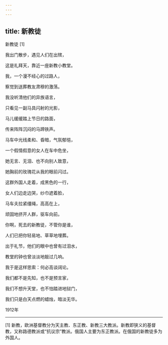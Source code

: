 ```yaml
---
---
---
```

title: 新教徒
---



新教徒 [1]



我出门散步，遇见人们在出殡，

这是礼拜天，靠近一座新教小教堂。

我，一个漫不经心的过路人，

察觉到送葬教友肃穆的激荡。





我没听清他们的异族语言，

只看见一副马具闪射的光影，

马儿缓缓踏上节日的路面，

传来阵阵沉闷的马蹄铁声。





马车中光线柔和、昏暗，气氛郁悒，

一个假情假意的女人在车中危坐，

她无言、无泪、也不向别人致意，

她胸前的玫瑰花从我的眼前闪过。





这群外国人走着，成黑色的一行，

女人们边走边哭，纱巾遮着脸，

马车夫拉紧缰绳，高高在上，

顽固地挤开人群，驱车向前。





你啊，死去的新教徒，不管你是谁，

人们已把你轻易地、草草地埋葬。

出于礼节，他们的眼中也曾有过泪水，

教堂的钟也曾淡淡地敲过几响。





我于是这样思索：何必高谈阔论。

我们都不是先知，也不是预言家，

我们不想升天堂，也不怕踏进地狱门，

我们只是白天点燃的蜡烛，暗淡无华。

1912年



* * *



[1] 新教，欧洲基督教分为天主教、东正教、新教三大教派。新教即狭义的基督教，又称路德教派或“抗议宗”教派。俄国人主要为东正教派。在俄国的新教徒多为外国人。